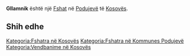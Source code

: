 {{Fshat në Kosovës
 | Emri                = Gllamnik
| sqi_N_name = Gllamnik
| sqi_N_FULL_NAME_RO = Gllamnik
| sqi_N_FULL_NAME_ND_RO = Gllamnik
| sqi_N_SORT_NAME_RG = GLLAMNIK
| sqi_N_FULL_NAME_RG = Gllamnik
| sqi_N_FULL_NAME_ND_RG = Gllamnik
| sqi_V_name = Gllamniku
| sqi_V_FULL_NAME_RO = Gllamniku Vendenisi Vendenis Gllavnik
| sqi_V_FULL_NAME_ND_RO = Gllamniku Vendenisi Vendenis Gllavnik
| sqi_V_SORT_NAME_RG = GLLAMNIKU VENDENISI VENDENIS GLLAVNIK
| sqi_V_FULL_NAME_RG = Gllamniku Vendenisi Vendenis Gllavnik
| sqi_V_FULL_NAME_ND_RG = Gllamniku Vendenisi Vendenis Gllavnik
| srp_N_name = Glavnik
| srp_N_FULL_NAME_RO = Glavnik
| srp_N_FULL_NAME_ND_RO = Glavnik
| srp_N_SORT_NAME_RG = GLAVNIK
| srp_N_FULL_NAME_RG = Glavnik
| srp_N_FULL_NAME_ND_RG = Glavnik
| srp_NS_name = Главник
| srp_NS_FULL_NAME_RO = Главник
| srp_NS_FULL_NAME_ND_RO = Главник
| srp_NS_SORT_NAME_RG = ГЛАВНИК
| srp_NS_FULL_NAME_RG = Главник
| srp_NS_FULL_NAME_ND_RG = Главник

 | Emri (Rasa dhanore) = 
 | Figura              = 
 | Shteti              = Kosovo
 | Komuna              = Podujevë
 | Kodi postar         = 
 | Sipërfaqja          = 

 | Popullsia           = 

 | Regj. i popullsisë  = 
 | Dend. e popullsisë  = 
 | Faqja zyrtare       = 
 <!--- Koordinatat ----> 
 | Gjerësia            = 42.871301
 | Gjatësia            = 21.185366
 | Lartësia            = 
}}
'''Gllamnik''' është një [[Fshat]] në [[Podujevë]] të [[Kosovës]].

<!-- == Gjeografia == -->
<!-- == Historia == -->
<!-- == Demografia == -->
== Shih edhe ==
{{Komuna Podujevë}}
{{Kosovo-Administrata-Cung}}

[[Kategoria:Fshatra në Kosovës]]
[[Kategoria:Fshatra në Kommunes Podujevë]]
[[Kategoria:Vendbanime në Kosovës]]